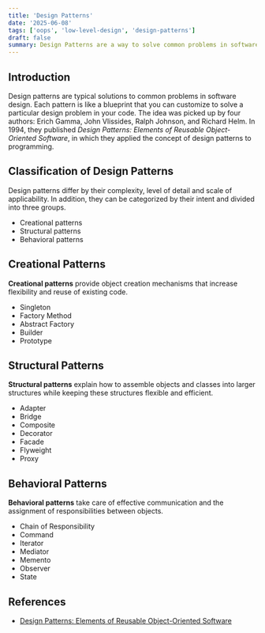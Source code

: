 ```yaml
---
title: 'Design Patterns'
date: '2025-06-08'
tags: ['oops', 'low-level-design', 'design-patterns']
draft: false
summary: Design Patterns are a way to solve common problems in software design. Deep dive into the most used design patterns.
---
```


## Introduction

Design patterns are typical solutions to common problems
in software design. Each pattern is like a blueprint
that you can customize to solve a particular
design problem in your code. The idea was picked up by four authors: Erich Gamma, John Vlissides, Ralph Johnson, and Richard Helm. In 1994, they published _Design Patterns: Elements of Reusable Object-Oriented Software_, in which they applied the concept of design patterns to programming.

## Classification of Design Patterns

Design patterns differ by their complexity, level of
detail and scale of applicability. In addition,
they can be categorized by their intent
and divided into three groups.

- Creational patterns
- Structural patterns
- Behavioral patterns

## Creational Patterns

**Creational patterns** provide object creation mechanisms that increase flexibility and reuse of existing code.

- Singleton
- Factory Method
- Abstract Factory
- Builder
- Prototype

## Structural Patterns

**Structural patterns** explain how to assemble objects and classes into larger structures while keeping these structures flexible and efficient.

- Adapter
- Bridge
- Composite
- Decorator
- Facade
- Flyweight
- Proxy

## Behavioral Patterns

**Behavioral patterns** take care of effective communication and the assignment of responsibilities between objects.

- Chain of Responsibility
- Command
- Iterator
- Mediator
- Memento
- Observer
- State

## References

- [Design Patterns: Elements of Reusable Object-Oriented Software](https://www.amazon.com/Design-Patterns-Elements-Reusable-Object-Oriented/dp/0201633612)
